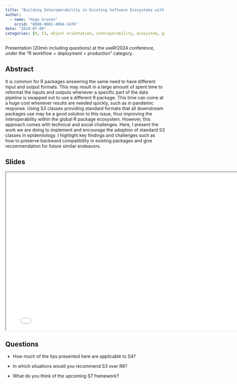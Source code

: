```yaml
---
title: "Building Interoperability in Existing Software Ecosystems with S3 Classes"
author:
  - name: "Hugo Gruson"
    orcid: "0000-0002-4094-1476"
date: "2024-07-09"
categories: [R, S3, object orientation, interoperability, ecosystem, good practices, progressive enhancement, data frame]
---
```


Presentation (20min including questions) at the useR!2024 conference, under the "R workflow + deployment + production" category.

## Abstract

It is common for R packages answering the same need to have different input and output formats. This may result in a large amount of spent time to reformat the inputs and outputs whenever a specific part of the data pipeline is swapped out to use a different R package. This time can come at a huge cost whenever results are needed quickly, such as in pandemic response. Using S3 classes providing standard formats that all downstream packages use may be a good solution to this issue, thus improving the interoperability within the global R package ecosystem. However, this approach comes with technical and social challenges. Here, I present the work we are doing to implement and encourage the adoption of standard S3 classes in epidemiology. I highlight key findings and challenges such as how to preserve backward compatibility in existing packages and give recommendation for future similar endeavors. 

## Slides

```{=html}
<iframe width="780" height="500" src="Gruson - Building Interoperability with S3 Classes.pdf" title="Slides for presentation at the useR2024! conference"></iframe>
```

## Questions

- How much of the tips presented here are applicable to S4?

- In which situations would you recommend S3 over R6?

- What do you think of the upcoming S7 framework?
